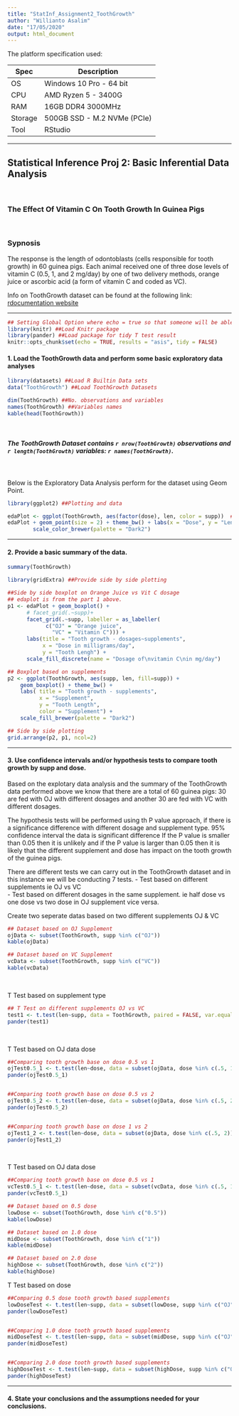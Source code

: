 ```yaml
---
title: "StatInf_Assignment2_ToothGrowth"
author: "Willianto Asalim"
date: "17/05/2020"
output: html_document
---
```


The platform specification used:

Spec    | Description
------- | -----------------------
OS      | Windows 10 Pro - 64 bit
CPU     | AMD Ryzen 5 - 3400G
RAM     | 16GB DDR4 3000MHz
Storage | 500GB SSD - M.2 NVMe (PCIe) 
Tool    | RStudio

***



##  Statistical Inference Proj 2: Basic Inferential Data Analysis

<br />


### The Effect Of Vitamin C On Tooth Growth In Guinea Pigs

<br />


### Sypnosis

The response is the length of odontoblasts (cells responsible for tooth growth) in 60 guinea pigs. Each animal received one of three dose levels of vitamin C (0.5, 1, and 2 mg/day) by one of two delivery methods, orange juice or ascorbic acid (a form of vitamin C and coded as VC).

Info on ToothGrowth dataset can be found at the following link: [rdocumentation website](https://www.rdocumentation.org/packages/datasets/versions/3.6.2/topics/ToothGrowth)


***



```r
## Setting Global Option where echo = true so that someone will be able to read the code and results.
library(knitr) ##Load Knitr package
library(pander) ##Load package for tidy T test result
knitr::opts_chunk$set(echo = TRUE, results = "asis", tidy = FALSE)
```

#### 1. Load the ToothGrowth data and perform some basic exploratory data analyses

```r
library(datasets) ##Load R Builtin Data sets
data("ToothGrowth") ##Load ToothGrowth Datasets
```

```r
dim(ToothGrowth) ##No. observations and variables
names(ToothGrowth) ##Variables names
kable(head(ToothGrowth))

```

<br />

##### The ToothGrowth Dataset contains `r nrow(ToothGrowth)` observations and `r length(ToothGrowth)` variables: `r names(ToothGrowth)`.

<br />

Below is the Exploratory Data Analysis perform for the dataset using Geom Point.
```r
library(ggplot2) ##Plotting and data

edaPlot <- ggplot(ToothGrowth, aes(factor(dose), len, color = supp))  ##ggplot basic info
edaPlot + geom_point(size = 2) + theme_bw() + labs(x = "Dose", y = "Length", color = "Supplement") +
        scale_color_brewer(palette = "Dark2")


```

***

#### 2. Provide a basic summary of the data.

```r
summary(ToothGrowth)

```

```r
library(gridExtra) ##Provide side by side plotting

##Side by side boxplot on Orange Juice vs Vit C dosage
## edaplot is from the part 1 above.
p1 <- edaPlot + geom_boxplot() +
      # facet_grid(.~supp)+
      facet_grid(.~supp, labeller = as_labeller(
            c("OJ" = "Orange juice", 
              "VC" = "Vitamin C"))) +
      labs(title = "Tooth growth - dosages~supplements",
           x = "Dose in milligrams/day", 
           y = "Tooth Lengh") +
      scale_fill_discrete(name = "Dosage of\nvitamin C\nin mg/day")

## Boxplot based on supplements
p2 <- ggplot(ToothGrowth, aes(supp, len, fill=supp)) +
    geom_boxplot() + theme_bw() + 
    labs( title = "Tooth growth - supplements",
          x = "Supplement", 
          y = "Tooth Length", 
          color = "Supplement") + 
    scale_fill_brewer(palette = "Dark2")

## Side by side plotting
grid.arrange(p2, p1, ncol=2)
```

***

#### 3. Use confidence intervals and/or hypothesis tests to compare tooth growth by supp and dose. 

Based on the explotary data analysis and the summary of the ToothGrowth data performed above we know that there are a total of 60 guinea pigs: 30 are fed with OJ with different dosages and another 30 are fed with VC with different dosages.

The hypothesis tests will be performed using th P value approach, if there is a significance difference with different dosage and supplement type. 95% confidence interval the data is significant difference If the P value is smaller than 0.05 then it is unlikely and if the P value is larger than 0.05 then it is likely that the different supplement and dose has impact on the tooth growth of the guinea pigs. 

There are different tests we can carry out in the ToothGrowth dataset and in this instance we will be conducting 7 tests.
- Test based on different supplements ie OJ vs VC  
- Test based on different dosages in the same supplement. ie half dose vs one dose vs two dose in OJ supplement vice versa.

Create two seperate datas based on two different supplements OJ & VC
```r
## Dataset based on OJ Supplement
ojData <- subset(ToothGrowth, supp %in% c("OJ"))
kable(ojData)

## Dataset based on VC Supplement
vcData <- subset(ToothGrowth, supp %in% c("VC"))
kable(vcData)

```

<br />

T Test based on supplement type

```r
## T Test on different supplements OJ vs VC
test1 <- t.test(len~supp, data = ToothGrowth, paired = FALSE, var.equal = TRUE)
pander(test1)
```

<br />

T Test based on OJ data dose

```r
##Comparing tooth growth base on dose 0.5 vs 1
ojTest0.5_1 <- t.test(len~dose, data = subset(ojData, dose %in% c(.5, 1)), paired = TRUE, var.equal = TRUE)
pander(ojTest0.5_1)


##Comparing tooth growth base on dose 0.5 vs 2
ojTest0.5_2 <- t.test(len~dose, data = subset(ojData, dose %in% c(.5, 2)), paired = TRUE, var.equal = TRUE)
pander(ojTest0.5_2)


##Comparing tooth growth base on dose 1 vs 2
ojTest1_2 <- t.test(len~dose, data = subset(ojData, dose %in% c(.5, 2)), paired = TRUE, var.equal = TRUE)
pander(ojTest1_2)
```

<br />

T Test based on OJ data dose  
```r
##Comparing tooth growth base on dose 0.5 vs 1
vcTest0.5_1 <- t.test(len~dose, data = subset(vcData, dose %in% c(.5, 1)), paired = TRUE, var.equal = TRUE)
pander(vcTest0.5_1)

```

```r
## Dataset based on 0.5 dose
lowDose <- subset(ToothGrowth, dose %in% c("0.5"))
kable(lowDose)

## Dataset based on 1.0 dose
midDose <- subset(ToothGrowth, dose %in% c("1"))
kable(midDose)

## Dataset based on 2.0 dose
highDose <- subset(ToothGrowth, dose %in% c("2"))
kable(highDose)
```
T Test based on dose

```r
##Comparing 0.5 dose tooth growth based supplements 
lowDoseTest <- t.test(len~supp, data = subset(lowDose, supp %in% c("OJ", "VC")), paired = FALSE, var.equal = TRUE)
pander(lowDoseTest)


##Comparing 1.0 dose tooth growth based supplements
midDoseTest <- t.test(len~supp, data = subset(midDose, supp %in% c("OJ", "VC")), paired = FALSE, var.equal = TRUE)
pander(midDoseTest)


##Comparing 2.0 dose tooth growth based supplements
highDoseTest <- t.test(len~supp, data = subset(highDose, supp %in% c("OJ", "VC")), paired = FALSE, var.equal = TRUE)
pander(highDoseTest)
```

***



#### 4. State your conclusions and the assumptions needed for your conclusions.


